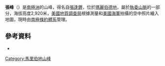 {{Coord|77|4|S|126|38|W|source:GNIS|display=title}}

'''張峰'''（{{lang-en|Chang Peak}}）是[[南極洲|南極洲]]的山峰，得名自[[張逢鏗|張逢鏗]]，位於[[瑪麗伯德地|瑪麗伯德地]]，屬於[[執委山脈|執委山脈]]的一部分，海拔高度2,920米，[[美國地質調查局|美國地質調查局]]根據測量和[[美國海軍|美國海軍]]拍攝的空中照片繪入地圖，現時由[[南極條約體系|南極條約體系]]管理。

==參考資料==
* {{usgs-gazetteer|id=2615}}

{{DEFAULTSORT:Chang Peak}}
[[Category:馬里伯地山峰|Category:馬里伯地山峰]]


{{MarieByrdLand-geo-stub}}